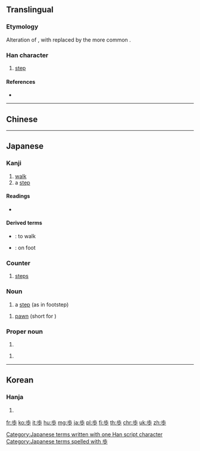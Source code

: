 {{also|步}}
==Translingual==

===Etymology===
Alteration of {{m|mul|步|sc=Hani}}, with {{m|mul|𣥂|sc=Hani}} replaced by the more common {{m|mul|少|sc=Hani}}.

===Han character===
{{Han char|rn=77|rad=止|as=04|sn=8|four=|canj=XYLMH,YLMH|ids=⿱止少}}

# [[step]]

====References====
* {{Han ref|kx=0576.101|dkj=16284|dj=0966.110|hdz=21441.020|uh=6B69|ud=27497}}

----

==Chinese==
{{zh-see|步|v}}

----

==Japanese==

===Kanji===
{{ja-kanji|grade=2|rs=止04|style=s|kyu=步}}

# [[walk]]
# a [[step]]

====Readings====
* {{ja-readings
|goon=[[ぶ]] (bu)
|kanon=[[ほ]] (ho)
|kanyoon=[[ふ]] (fu)
|kun=[[あるく]] ([[歩く]], aruku), [[あゆむ]] ([[歩む]], ayumu), [[あゆみ]] ([[歩み]], ayumi)}}

====Derived terms====
* {{ja-r|歩く|あるく}}: to walk
* {{ja-r|歩いて|あるいて}}: on foot

===Counter===
{{ja-pos|ほ|counter}}

# [[steps]]

===Noun===
{{ja-noun|ほ}}

# a [[step]] (as in footstep)

{{ja-noun|ふ}}

# {{label|ja|shogi|sort=ふ}} [[pawn]] (short for {{m|ja|歩兵|tr=fuhyō}})

===Proper noun===
{{ja-pos|あゆみ|proper}}

# {{given name|female|lang=ja|sort=あゆみ}}

{{ja-pos|あゆむ|proper}}

# {{given name|unisex|lang=ja|sort=あゆむ}}

[[Category:Japanese terms written with one Han script character]]
[[Category:Japanese terms spelled with 歩]]

----

==Korean==

===Hanja===
{{ko-hanja|hangeul=보|eumhun=|rv=bo|mr=po|y=po}}

# {{defn|lang=ko|sort=止04}}

[[fr:歩]]
[[ko:歩]]
[[it:歩]]
[[hu:歩]]
[[mg:歩]]
[[ja:歩]]
[[pl:歩]]
[[fi:歩]]
[[th:歩]]
[[chr:歩]]
[[uk:歩]]
[[zh:歩]]